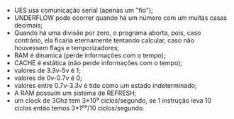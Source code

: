 






-   UES usa comunicação serial (apenas um "fio");
-   UNDERFLOW pode ocorrer quando há um número com um muitas casas
    decimais;
-   Quando há uma divisão por zero, o programa aborta, pois, caso
    contrário, ela ficaria eternamente tentando calcular, caso não
    houvessem flags e temporizadores;
-   RAM é dinamica (perde informações com o tempo);
-   CACHE é estática (não perde informações com o tempo);
-   valores de 3.3v-5v é 1;
-   valores de 0v-0.7v é 0;
-   valores entre 0.7v-3.3v é tido como um estado indeterminado;
-   A RAM possuim um sistema de REFRESH;
-   um clock de 3Ghz tem 3\*10⁹ ciclos/segundo, se 1 instrução leva 10
    ciclos então temos 3\*1⁰⁹/10 ciclos/segundo.


